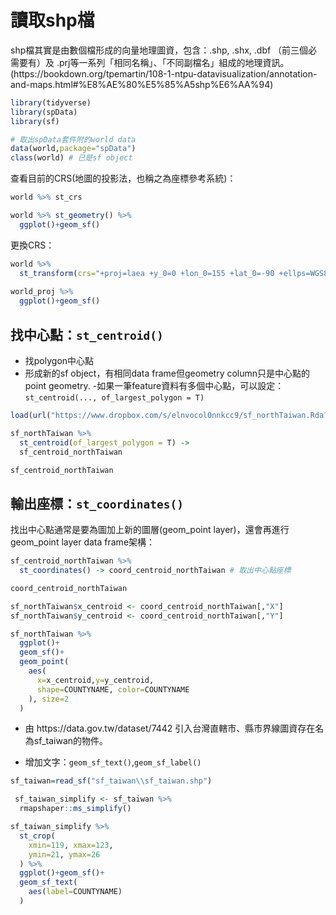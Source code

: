 # 讀取shp檔 {#wind}

shp檔其實是由數個檔形成的向量地理圖資，包含：.shp, .shx, .dbf （前三個必需要有）及 .prj等一系列「相同名稱」、「不同副檔名」組成的地理資訊。(https://bookdown.org/tpemartin/108-1-ntpu-datavisualization/annotation-and-maps.html#%E8%AE%80%E5%85%A5shp%E6%AA%94)

```r
library(tidyverse)
library(spData)
library(sf)
```

```r
# 取出spData套件附的world data
data(world,package="spData")
class(world) # 已是sf object
```

查看目前的CRS(地圖的投影法，也稱之為座標參考系統)：
```r
world %>% st_crs
```

```r
world %>% st_geometry() %>%
  ggplot()+geom_sf()
```


更換CRS：

```r
world %>% 
  st_transform(crs="+proj=laea +y_0=0 +lon_0=155 +lat_0=-90 +ellps=WGS84 +no_defs") -> world_proj
  
world_proj %>%
  ggplot()+geom_sf()
```

## 找中心點：`st_centroid()`

- 找polygon中心點
- 形成新的sf object，有相同data frame但geometry column只是中心點的point geometry.
-如果一筆feature資料有多個中心點，可以設定：
`st_centroid(..., of_largest_polygon = T)`

```r
load(url("https://www.dropbox.com/s/elnvocol0nnkcc9/sf_northTaiwan.Rda?dl=1"))
```
```r
sf_northTaiwan %>%
  st_centroid(of_largest_polygon = T) ->
  sf_centroid_northTaiwan

sf_centroid_northTaiwan
```

## 輸出座標：`st_coordinates()`

找出中心點通常是要為圖加上新的圖層(geom_point layer)，還會再進行geom_point layer data frame架構：

```r
sf_centroid_northTaiwan %>%
  st_coordinates() -> coord_centroid_northTaiwan # 取出中心點座標

coord_centroid_northTaiwan
```
```r
sf_northTaiwan$x_centroid <- coord_centroid_northTaiwan[,"X"]
sf_northTaiwan$y_centroid <- coord_centroid_northTaiwan[,"Y"]
```

```r
sf_northTaiwan %>%
  ggplot()+
  geom_sf()+
  geom_point(
    aes(
      x=x_centroid,y=y_centroid, 
      shape=COUNTYNAME, color=COUNTYNAME
    ), size=2
  )
```
- 由 https://data.gov.tw/dataset/7442 引入台灣直轄市、縣市界線圖資存在名為sf_taiwan的物件。

- 增加文字：`geom_sf_text()`,` geom_sf_label()`

```r
sf_taiwan=read_sf("sf_taiwan\\sf_taiwan.shp")
```
```r
 sf_taiwan_simplify <- sf_taiwan %>%
  rmapshaper::ms_simplify()

sf_taiwan_simplify %>%
  st_crop(
    xmin=119, xmax=123,
    ymin=21, ymax=26
  ) %>%
  ggplot()+geom_sf()+
  geom_sf_text(
    aes(label=COUNTYNAME)
  )
```
